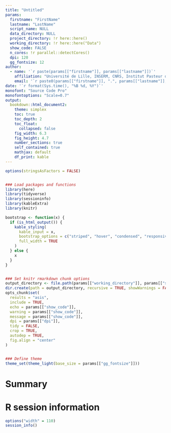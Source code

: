 ```yaml
---
title: "Untitled"
params:
  firstname: "FirstName"
  lastname: "LastName"
  script_name: NULL
  data_directory: NULL
  project_directory: !r here::here()
  working_directory: !r here::here("Data")
  show_code: FALSE
  n_cores: !r parallel::detectCores()
  dpi: 120
  gg_fontsize: 12
author:
  - name: '`r paste(params[["firstname"]], params[["lastname"]])`'
    affiliation: "Université de Lille, INSERM, CNRS, Institut Pasteur de Lille, UMR 1283/8199 - EGID, F-59000, Lille, France."
    email: '`r paste0(params[["firstname"]], ".", params[["lastname"]], "@cnrs.fr")`'
date: '`r format(Sys.time(), "%B %d, %Y")`'
monofont: "Source Code Pro"
monofontoptions: "Scale=0.7"
output:
  bookdown::html_document2:
    theme: simplex
    toc: true
    toc_depth: 2
    toc_float:
      collapsed: false
    fig_width: 6.3
    fig_height: 4.7
    number_sections: true
    self_contained: true
    mathjax: default
    df_print: kable
---
```


```r
options(stringsAsFactors = FALSE)


### Load packages and functions
library(here)
library(tidyverse)
library(sessioninfo)
library(kableExtra)
library(knitr)

bootstrap <- function(x) {
  if (is_html_output()) {
    kable_styling(
      kable_input = x,
      bootstrap_options = c("striped", "hover", "condensed", "responsive", "bordered"),
      full_width = TRUE
    )
  } else {
    x
  }
}


### Set knitr rmarkdown chunk options
output_directory <- file.path(params[["working_directory"]], params[["script_name"]])
dir.create(path = output_directory, recursive = TRUE, showWarnings = FALSE, mode = "0777")
opts_chunk$set(
  results = "asis",
  include = TRUE,
  echo = params[["show_code"]],
  warning = params[["show_code"]],
  message = params[["show_code"]],
  dpi = params[["dpi"]],
  tidy = FALSE,
  crop = TRUE,
  autodep = TRUE,
  fig.align = "center"
)


### Define theme
theme_set(theme_light(base_size = params[["gg_fontsize"]]))
```

# Summary


# R session information

```r
options("width" = 110)
session_info()
```
